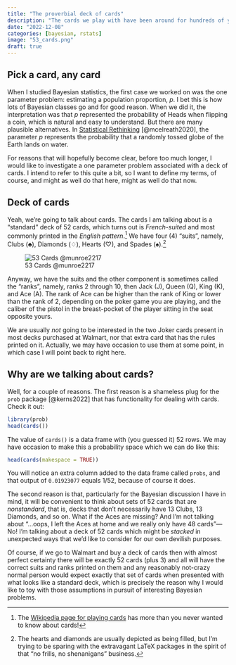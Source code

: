 ```yaml
---
title: "The proverbial deck of cards"
description: "The cards we play with have been around for hundreds of years."
date: "2022-12-08"
categories: [bayesian, rstats]
image: "53_cards.png"
draft: true
---
```


## Pick a card, any card

When I studied Bayesian statistics, the first case we worked on was the one parameter problem: estimating a population proportion, $p$. I bet this is how lots of Bayesian classes go and for good reason. When we did it, the interpretation was that $p$ represented the probability of Heads when flipping a coin, which is natural and easy to understand. But there are many plausible alternatives.  In [Statistical Rethinking](https://xcelab.net/rm/statistical-rethinking/) [@mcelreath2020], the parameter $p$ represents the probability that a randomly tossed globe of the Earth lands on water.

For reasons that will hopefully become clear, before too much longer, I would like to investigate a one parameter problem associated with a deck of cards. I intend to refer to this quite a bit, so I want to define my terms, of course, and might as well do that here, might as well do that now.

## Deck of cards

Yeah, we're going to talk about cards. The cards I am talking about is a "standard" deck of 52 cards, which turns out is *French-suited* and most commonly printed in the *English pattern*.^[The [Wikipedia page for playing cards](https://en.wikipedia.org/wiki/Playing_card) has more than you never wanted to know about cards!] We have four (4) "suits", namely, Clubs ($\clubsuit$), Diamonds ($\diamondsuit$), Hearts ($\heartsuit$), and Spades ($\spadesuit$).^[The hearts and diamonds are usually depicted as being filled, but I'm trying to be sparing with the extravagant LaTeX packages in the spirit of that "no frills, no shenanigans" business.]

![53 Cards @munroe2217](53_cards.png "53 Cards"){.preview-image}

Anyway, we have the suits and the other component is sometimes called the "ranks", namely, ranks 2 through 10, then Jack (J), Queen (Q), King (K), and Ace (A). The rank of Ace can be higher than the rank of King or lower than the rank of 2, depending on the poker game you are playing, and the caliber of the pistol in the breast-pocket of the player sitting in the seat opposite yours.

::: {.callout-note}
We are usually *not* going to be interested in the two Joker cards present in most decks purchased at Walmart, nor that extra card that has the rules printed on it. Actually, we may have occasion to use them at some point, in which case I will point back to right here.
:::

## Why are we talking about cards?

Well, for a couple of reasons. The first reason is a shameless plug for the `prob` package [@kerns2022] that has functionality for dealing with cards. Check it out:

```r
library(prob)
head(cards())
```

The value of `cards()` is a data frame with (you guessed it) 52 rows. We may have occasion to make this a probability space which we can do like this:

```r
head(cards(makespace = TRUE))
```

You will notice an extra column added to the data frame called `probs`, and that output of `0.01923077` equals $1/52$, because of course it does.

The second reason is that, particularly for the Bayesian discussion I have in mind, it will be convenient to think about sets of 52 cards that are *nonstandard*, that is, decks that don't necessarily have 13 Clubs, 13 Diamonds, and so on. What if the Aces are missing? And I'm not talking about "...oops, I left the Aces at home and we  really only have 48 cards"---No!  I'm talking about a deck of 52 cards which might be *stacked* in unexpected ways that we'd like to consider for our own devilish purposes.

Of course, if we go to Walmart and buy a deck of cards then with almost perfect certainty there will be exactly 52 cards (plus 3) and all will have the correct suits and ranks printed on them and any reasonably not-crazy normal person would expect exactly that set of cards when presented with what looks like a standard deck, which is precisely the reason why I would like to toy with those assumptions in pursuit of interesting Bayesian problems.
